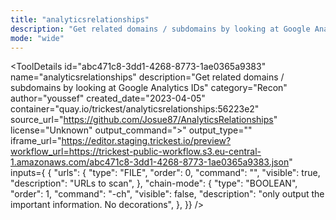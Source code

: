 ```yaml
---
title: "analyticsrelationships"
description: "Get related domains / subdomains by looking at Google Analytics IDs"
mode: "wide"
---
```



<ToolDetails
  id="abc471c8-3dd1-4268-8773-1ae0365a9383"
  name="analyticsrelationships"
  description="Get related domains / subdomains by looking at Google Analytics IDs"
  category="Recon"
  author="youssef"
  created_date="2023-04-05"
  container="quay.io/trickest/analyticsrelationships:56223e2"
  source_url="https://github.com/Josue87/AnalyticsRelationships"
  license="Unknown"
  output_command=">"
  output_type=""
  iframe_url="https://editor.staging.trickest.io/preview?workflow_url=https://trickest-public-workflow.s3.eu-central-1.amazonaws.com/abc471c8-3dd1-4268-8773-1ae0365a9383.json"
  inputs={ {
  "urls": {
    "type": "FILE",
    "order": 0,
    "command": "",
    "visible": true,
    "description": "URLs to scan",
  },
  "chain-mode": {
    "type": "BOOLEAN",
    "order": 1,
    "command": "-ch",
    "visible": false,
    "description": "only output the important information. No decorations",
  },
}}
/>